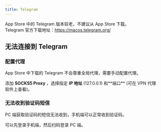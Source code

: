 ```yaml
---
title: Telegram
---
```



App Store 中的 Telegram 版本较老，不建议从 App Store 下载。  
Telegram 官方下载地址：https://macos.telegram.org/

## 无法连接到 Telegram

### 配置代理

App Store 中下载的 Telegram 不会尊重全局代理，需要手动配置代理。

添加 **<TH>SOCKS5 Proxy</TH>** ，选择指定 **<TH>IP 地址 </TH>**(127.0.0.1) 和**<TH>端口</TH>** (可在 VPN 代理软件上查看)。

### 无法收到验证码短信

PC 端获取验证码的短信无法收到，手机端可以正常收到验证码。

可以先登录手机端，然后扫码登录 PC 端。
